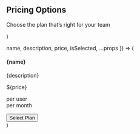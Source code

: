   <Section py="8|12|16|24" {...props}>
    <Container>
      <Flexbox flexDirection="column" textAlign="center">
        <H2 m="0">Pricing Options</H2>
        <P fontSize="2xl" mt="4">
          Choose the plan that’s right for your team
        </P>
      </Flexbox>
      <Grid
        col="null|2|2|3"
        mt="6|10"
        borderTop="5px solid"
        borderTopColor="primary"
      >
        <PricingItem
          name="Basic"
          price="29"
          description="For small and medium-sized businesses"
        />
        <PricingItem
          name="Plus"
          price="49"
          description="For larger businesses with advanced administration tools"
          isSelected
        />
        <PricingItem
          name="Custom"
          price="69"
          description="For very large businesses in highly regulated industries"
        />
      </Grid>
    </Container>
  </Section>
)

  name,
  description,
  price,
  isSelected,
  ...props
}) => (
  <Div
    bg={isSelected ? "muted" : "background"}
    textAlign="center"
    borderWidth="1px"
    px="4|4|8|10"
    py="8|8|12"
    {...props}
  >
    <H4 m="0">{name}</H4>
    <P>{description}</P>
    <Flexbox mt="6|8" justifyContent="center">
      <P m="0" fontSize="6xl" fontWeight="semibold">
        ${price}
      </P>
      <P fontSize="xs" m="0" ml="4">
        per user <Br /> per month
      </P>
    </Flexbox>
    <Button
      variant={isSelected ? "primary" : "outlinePrimary"}
      mt="6|8"
      w="100%"
    >
      Select Plan
    </Button>
  </Div>
)